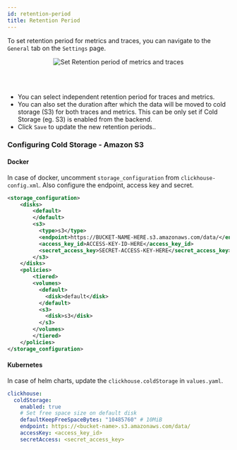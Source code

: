 ```yaml
---
id: retention-period
title: Retention Period
---
```


To set retention period for metrics and traces, you can navigate to the `General` tab on the `Settings` page.


<figure data-zoomable align='center'>
    <img src="/images/docs/retention_settings.webp" alt="Set Retention period of metrics and traces"/>
</figure>

<br></br>

- You can select independent retention period for traces and metrics.
- You can also set the duration after which the data will be moved to cold storage (S3) for both traces and metrics. This can be only set if Cold Storage (eg. S3) is enabled from the backend.
- Click `Save` to update the new retention periods..

### Configuring Cold Storage - Amazon S3

#### Docker

In case of docker, uncomment `storage_configuration` from `clickhouse-config.xml`. Also configure the endpoint, access key and secret.

```xml
<storage_configuration>
	<disks>
		<default>
		</default>
 	    <s3>
 	      <type>s3</type>
		  <endpoint>https://BUCKET-NAME-HERE.s3.amazonaws.com/data/</endpoint>
 	      <access_key_id>ACCESS-KEY-ID-HERE</access_key_id>
 	      <secret_access_key>SECRET-ACCESS-KEY-HERE</secret_access_key>
 	    </s3>
	</disks>
	<policies>
		<tiered>
    	<volumes>
    	  <default>
    	    <disk>default</disk>
    	  </default>
    	  <s3>
    	    <disk>s3</disk>
    	  </s3>
    	</volumes>
        </tiered>
	</policies>
</storage_configuration>
```

#### Kubernetes

In case of helm charts, update the `clickhouse.coldStorage` in `values.yaml`.

```yaml
clickhouse:
  coldStorage:
    enabled: true
    # Set free space size on default disk
    defaultKeepFreeSpaceBytes: "10485760" # 10MiB
    endpoint: https://<bucket-name>.s3.amazonaws.com/data/
    accessKey: <access_key_id>
    secretAccess: <secret_access_key>
```
